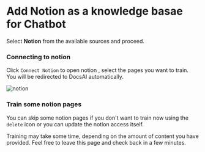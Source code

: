 # Add Notion as a knowledge basae for Chatbot

Select **Notion** from the available sources and proceed.

### Connecting to notion
Click `Connect Notion` to open notion ,  select the pages you want to train. 
You will be redirected to DocsAI automatically.

![notion](/docs/notion.webp)

### Train some notion pages
You can skip some notion pages if you don't want to train now using the `delete` icon or you can update the notion access itself.

Training may take some time, depending on the amount of content you have provided. Feel free to leave this page and check back in a few minutes.

